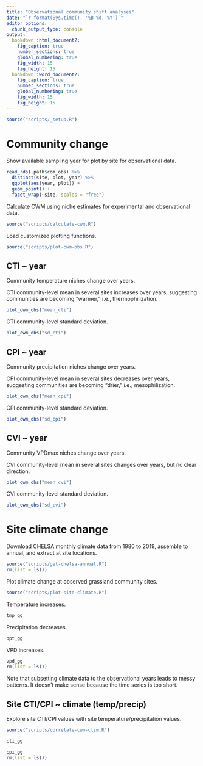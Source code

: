 ```yaml
---
title: "Observational community shift analyses"
date: "`r format(Sys.time(), '%B %d, %Y')`"
editor_options: 
  chunk_output_type: console
output:
  bookdown::html_document2: 
    fig_caption: true
    number_sections: true
    global_numbering: true
    fig_width: 15
    fig_height: 15 
  bookdown::word_document2: 
    fig_caption: true
    number_sections: true
    global_numbering: true
    fig_width: 15
    fig_height: 15 
---
```


```r
source("scripts/_setup.R")
```

# Community change

Show available sampling year for plot by site for observational data.

```r
read_rds(.path$com_obs) %>%
  distinct(site, plot, year) %>%
  ggplot(aes(year, plot)) +
  geom_point() +
  facet_wrap(~site, scales = "free")
```

Calculate CWM using niche estimates for experimental and observational data.

```r
source("scripts/calculate-cwm.R")
```

Load customized plotting functions.

```r
source("scripts/plot-cwm-obs.R")
```

## CTI ~ year

Community temperature niches change over years.

CTI community-level mean in several sites increases over years, suggesting communities are becoming "warmer," i.e., thermophilization.

```r
plot_cwm_obs("mean_cti")
```

CTI community-level standard deviation.

```r
plot_cwm_obs("sd_cti")
```

## CPI ~ year

Community precipitation niches change over years.

CPI community-level mean in several sites decreases over years, suggesting communities are becoming "drier," i.e., mesophilization.

```r
plot_cwm_obs("mean_cpi")
```

CPI community-level standard deviation.

```r
plot_cwm_obs("sd_cpi")
```

## CVI ~ year

Community VPDmax niches change over years.

CVI community-level mean in several sites changes over years, but no clear direction.

```r
plot_cwm_obs("mean_cvi")
```

CVI community-level standard deviation.

```r
plot_cwm_obs("sd_cvi")
```

# Site climate change

Download CHELSA monthly climate data from 1980 to 2019, assemble to annual, and extract at site locations.

```r
source("scripts/get-chelsa-annual.R")
rm(list = ls())
```

Plot climate change at observed grassland community sites.

```r
source("scripts/plot-site-climate.R")
```

Temperature increases.

```r
tmp_gg
```

Precipitation decreases.

```r
ppt_gg
```

VPD increases.

```r
vpd_gg
rm(list = ls())
```

Note that subsetting climate data to the observational years leads to messy patterns. It doesn't make sense because the time series is too short.

## Site CTI/CPI ~ climate (temp/precip)

Explore site CTI/CPI values with site temperature/precipitation values.

```r
source("scripts/correlate-cwm-clim.R")
```

```r
cti_gg
```

```r
cpi_gg
rm(list = ls())
```
